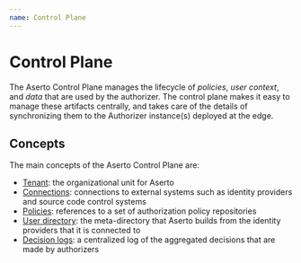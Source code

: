 ```yaml
---
name: Control Plane
---
```


# Control Plane

The Aserto Control Plane manages the lifecycle of *policies*, *user context*, and *data* that are 
used by the authorizer. The control plane makes it easy to manage these artifacts centrally, and 
takes care of the details of synchronizing them to the Authorizer instance(s) deployed at the edge.

## Concepts

The main concepts of the Aserto Control Plane are:
* [Tenant](/overivew/tenant): the organizational unit for Aserto
* [Connections](/overview/connections): connections to external systems such as identity providers and source code control systems
* [Policies](/overview/policy-lifecycle): references to a set of authorization policy repositories
* [User directory](/overview/directory): the meta-directory that Aserto builds from the identity providers that it is connected to
* [Decision logs](overview/decision-logs): a centralized log of the aggregated decisions that are made by authorizers
